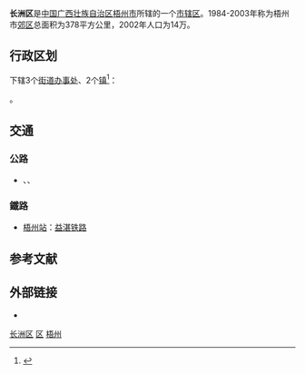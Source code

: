 {{Infobox China County
|Belong = [[广西壮族自治区|广西壮族自治区]][[梧州市|梧州市]]
}}

'''长洲区'''是[[中国|中国]][[广西壮族自治区|广西壮族自治区]][[梧州市|梧州市]]所辖的一个[[市辖区|市辖区]]。1984-2003年称为梧州市[[郊区_(梧州市)|郊区]]总面积为378平方公里，2002年人口为14万。

== 行政区划 ==
{{PAGENAMEBASE}}下辖3个[[街道办事处|街道办事处]]、2个[[行政建制镇|镇]]<ref>{{PRC admin/ref sgc|45/04/05}}</ref>：

{{PRC admin/children|45/04/05}}。

== 交通 ==
===公路===
* {{China Expwy Name|G65}}、{{China Expwy Name|G6517}}、{{中国国道名|207}}
===鐵路===
* [[梧州站|梧州站]]：{{rint|cn|crh}}[[益湛铁路|益湛铁路]]

== 参考文献 ==
{{Wikisource|国务院关于同意广西壮族自治区调整梧州市市辖区和苍梧县行政区划的批复}}
{{reflist}}

== 外部链接 ==
* {{Official website|http://www.wzczq.gov.cn/|name=梧州市长洲区人民政府门户网站}}

{{Guangxi-stub}}
{{长洲区行政区划}}
{{梧州市行政区划}}
{{广西行政区划}}

[[Category:长洲区|]]
[[Category:梧州区县市|区]]
[[Category:广西市辖区|梧州]]